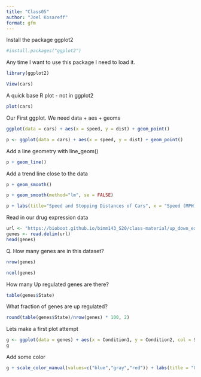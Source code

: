 ```yaml
---
title: "Class05"
author: "Joel Kosareff"
format: gfm
---
```


Install the package ggplot2
```r
#install.packages("ggplot2")
```

Any time I want to use this package I need to load it.
```r
library(ggplot2)
```

```r
View(cars)
```

A quick base R plot - not in ggplot2
```r
plot(cars)
```

Our First ggplot. We need data + aes + geoms
```r
ggplot(data = cars) + aes(x = speed, y = dist) + geom_point()
```

```r
p <- ggplot(data = cars) + aes(x = speed, y = dist) + geom_point()
```

Add a line geometry with line_geom()
```r
p + geom_line()
```


Add a trend line close to the data
```r
p + geom_smooth()
```

```r
p + geom_smooth(method="lm", se = FALSE)
```

```r
p + labs(title="Speed and Stopping Distances of Cars", x = "Speed (MPH)", y = "Stopping Distance (ft)", subtitle = "Your informative subtitle text here", caption = "Dataset: 'cars'") + geom_smooth(method="lm", se = FALSE)
```


Read in our drug expression data
```r
url <- "https://bioboot.github.io/bimm143_S20/class-material/up_down_expression.txt"
genes <- read.delim(url)
head(genes)
```

Q. How many genes are in this dataset?
```r
nrow(genes)
```
```r
ncol(genes)
```

How many Up regulated genes are there?
```r
table(genes$State)
```

What fraction of genes are up regulated?
```r
round(table(genes$State)/nrow(genes) * 100, 2)
```

Lets make a first plot attempt 
```r
g <- ggplot(data = genes) + aes(x = Condition1, y = Condition2, col = State) +   geom_point()
g
```


Add some color
```r
g + scale_color_manual(values=c("blue","gray","red")) + labs(title = "Gene Expression", x = "Control (no drug)") + theme_bw()
```

